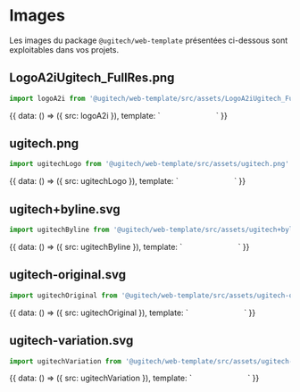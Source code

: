 
<Meta title="Design System/Demo/Images"/>

# Images

Les images du package `@ugitech/web-template` présentées ci-dessous sont exploitables dans vos projets.

## LogoA2iUgitech_FullRes.png

```js
import logoA2i from '@ugitech/web-template/src/assets/LogoA2iUgitech_FullRes.png'
```

<Preview>
  <Story name="LogoA2iUgitech_FullRes.png" inline={true}>
    {{
      data: () => ({ src: logoA2i }),
      template: `<img :src="src" width="100">`
    }}
  </Story>
</Preview>


## ugitech.png

```js
import ugitechLogo from '@ugitech/web-template/src/assets/ugitech.png'
```

<Preview>
  <Story name="ugitech.png" inline={true}>
    {{
      data: () => ({ src: ugitechLogo }),
      template: `<img :src="src" width="100">`
    }}
  </Story>
</Preview>

## ugitech+byline.svg

```js
import ugitechByline from '@ugitech/web-template/src/assets/ugitech+byline.svg'
```

<Preview>
  <Story name="ugitech+byline.svg" inline={true}>
    {{
      data: () => ({ src: ugitechByline }),
      template: `<img :src="src" width="100">`
    }}
  </Story>
</Preview>

## ugitech-original.svg

```js
import ugitechOriginal from '@ugitech/web-template/src/assets/ugitech-original.svg'
```

<Preview>
  <Story name="ugitech-original.svg" inline={true}>
    {{
      data: () => ({ src: ugitechOriginal }),
      template: `<img :src="src" width="100">`
    }}
  </Story>
</Preview>

## ugitech-variation.svg

```js
import ugitechVariation from '@ugitech/web-template/src/assets/ugitech-variation.svg'
```

<Preview>
  <Story name="ugitech-variation.svg" inline={true}>
    {{
      data: () => ({ src: ugitechVariation }),
      template: `<img :src="src" width="100">`
    }}
  </Story>
</Preview>
